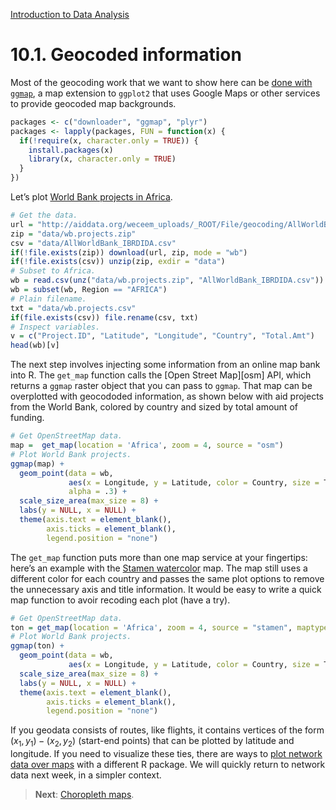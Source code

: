 <style>@import url(style.css);</style>
[Introduction to Data Analysis](index.html "Course index")

# 10.1. Geocoded information

Most of the geocoding work that we want to show here can be [done with `ggmap`][milanor-ggmap], a map extension to `ggplot2` that uses Google Maps or other services to provide geocoded map backgrounds.

[milanor-ggmap]: http://www.milanor.net/blog/?p=534
[wb-aid]: http://aiddata.org/content/index/AidData-Raw/geocoded-data

```r
packages <- c("downloader", "ggmap", "plyr")
packages <- lapply(packages, FUN = function(x) {
  if(!require(x, character.only = TRUE)) {
    install.packages(x)
    library(x, character.only = TRUE)
  }
})
```

Let's plot [World Bank projects in Africa][wb-aid].
 
```r
# Get the data.
url = "http://aiddata.org/weceem_uploads/_ROOT/File/geocoding/AllWorldBank_IBRDIDA.zip"
zip = "data/wb.projects.zip"
csv = "data/AllWorldBank_IBRDIDA.csv"
if(!file.exists(zip)) download(url, zip, mode = "wb")
if(!file.exists(csv)) unzip(zip, exdir = "data")
# Subset to Africa.
wb = read.csv(unz("data/wb.projects.zip", "AllWorldBank_IBRDIDA.csv"))
wb = subset(wb, Region == "AFRICA")
# Plain filename.
txt = "data/wb.projects.csv"
if(file.exists(csv)) file.rename(csv, txt)
# Inspect variables.
v = c("Project.ID", "Latitude", "Longitude", "Country", "Total.Amt")
head(wb)[v]
```

The next step involves injecting some information from an online map bank into R. The `get_map` function calls the [Open Street Map][osm] API, which returns a `ggmap` raster object that you can pass to `ggmap`. That map can be overplotted with geocododed information, as shown below with aid projects from the World Bank, colored by country and sized by total amount of funding.

```r
# Get OpenStreetMap data.
map =  get_map(location = 'Africa', zoom = 4, source = "osm")
# Plot World Bank projects.
ggmap(map) + 
  geom_point(data = wb, 
             aes(x = Longitude, y = Latitude, color = Country, size = Total.Amt),
             alpha = .3) + 
  scale_size_area(max_size = 8) + 
  labs(y = NULL, x = NULL) +
  theme(axis.text = element_blank(), 
        axis.ticks = element_blank(),
        legend.position = "none")
```

The `get_map` function puts more than one map service at your fingertips: here's an example with the [Stamen watercolor][stamen] map. The map still uses a different color for each country and passes the same plot options to remove the unnecessary axis and title information. It would be easy to write a quick map function to avoir recoding each plot (have a try).

[stamen]: http://content.stamen.com/watercolor_process

```r
# Get OpenStreetMap data.
ton = get_map(location = 'Africa', zoom = 4, source = "stamen", maptype = "watercolor")
# Plot World Bank projects.
ggmap(ton) + 
  geom_point(data = wb, 
             aes(x = Longitude, y = Latitude, color = Country, size = Total.Amt)) + 
  scale_size_area(max_size = 8) +
  labs(y = NULL, x = NULL) +
  theme(axis.text = element_blank(), 
        axis.ticks = element_blank(),
        legend.position = "none")
```

If you geodata consists of routes, like flights, it contains vertices of the form $(x_1, y_1) - (x_2,y_2)$ (start-end points) that can be plotted by latitude and longitude. If you need to visualize these ties, there are ways to [plot network data over maps][yau-circles] with a different R package. We will quickly return to network data next week, in a simpler context.

[yau-circles]: http://flowingdata.com/2011/05/11/how-to-map-connections-with-great-circles/

> __Next__: [Choropleth maps](102_choropleths.html).
